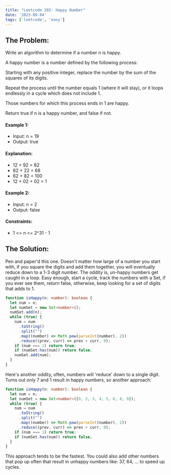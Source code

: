 ```yaml
---
title: "Leetcode 202: Happy Number"
date: '2023-09-04'
tags: ['leetcode', 'easy']
---
```


## The Problem:
Write an algorithm to determine if a number n is happy.

A happy number is a number defined by the following process:

Starting with any positive integer, replace the number by the sum of the squares of its digits.

Repeat the process until the number equals 1 (where it will stay), or it loops endlessly in a cycle which does not include 1.

Those numbers for which this process ends in 1 are happy.

Return true if n is a happy number, and false if not.

#### Example 1:
- Input: n = 19
- Output: true
#### Explanation:
- 12 + 92 = 82
- 82 + 22 = 68
- 62 + 82 = 100
- 12 + 02 + 02 = 1
#### Example 2:
- Input: n = 2
- Output: false
#### Constraints:
- 1 \<= n \<= 2^31 - 1

## The Solution:

Pen and paper'd this one. Doesn't matter how large of a number you start with, if you square the digits and add them together, you will eventually reduce down to a 1-3 digit number. The oddity is, un-happy numbers get caught in a loop. Easy enough, start a cycle, track the numbers with a Set, if you ever see them, return false, otherwise, keep looking for a set of digits that adds to 1.

```ts
function isHappy(n: number): boolean {
  let num = n;
  let numSet = new Set<number>();
  numSet.add(n);
  while (true) {
    num = num
      .toString()
      .split("")
      .map((number) => Math.pow(parseInt(number), 2))
      .reduce((prev, curr) => prev + curr, 0);
    if (num === 1) return true;
    if (numSet.has(num)) return false;
    numSet.add(num);
  }
}
```
Here's another oddity, often, numbers will 'reduce' down to a single digit. Turns out only 7 and 1 result in happy numbers, so another approach:

```ts
function isHappy(n: number): boolean {
  let num = n;
  let numSet = new Set<number>([0, 2, 3, 4, 5, 6, 8, 9]);
  while (true) {
    num = num
      .toString()
      .split("")
      .map((number) => Math.pow(parseInt(number), 2))
      .reduce((prev, curr) => prev + curr, 0);
    if (num === 1) return true;
    if (numSet.has(num)) return false;
  }
}
```

This approach tends to be the fastest. You could also add other numbers that pop up often that result in unhappy numbers like: 37, 64, ... to speed up cycles.
